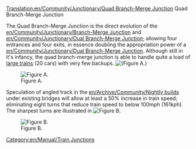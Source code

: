 [[Translation:en/Community/Junctionary/Quad Branch-Merge Junction]]
Quad Branch-Merge Junction


The Quad Branch-Merge Junction is the direct evolution of the [[en/Community/Junctionary/Branch-Merge Junction]] and [[en/Community/Junctionary/Dual Branch-Merge Junction]]; allowing four entrances and four exits, in essence doubling the appropriation power of a [[en/Community/Junctionary/Dual Branch-Merge Junction]].  Although still in it's infancy, the quad branch-merge junction is able to handle quite a load of [[en/Archive/Manual/Settings/Mammoth trains|large trains]] (20 cars) with very few backups. [[File:en/Community/Junctionary/NewQBMJ.png|(Figure A.)]]

[[File:en/Community/Junctionary/NewQBMJ.png|thumb|Figure A.]]


Speculation of angled track in the [[en/Archive/Community/Nightly build]]s under existing bridges will allow at least a 50% increase in train speed; eliminating eight turns that reduce train speed to below 100mph (161kph).  The sharpest turns are illustrated in [[File:en/Community/Junctionary/Sharpcorners.png|Figure B.]]

[[File:en/Community/Junctionary/Sharpcorners.png|thumb|Figure B.]]









[[Category:en/Manual/Train Junctions]]